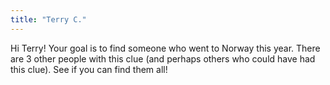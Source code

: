 ```yaml
---
title: "Terry C."
---
```


Hi Terry! Your goal is to find someone who went to Norway this year. There are 3 other people with this clue (and perhaps others who could have had this clue). See if you can find them all!
